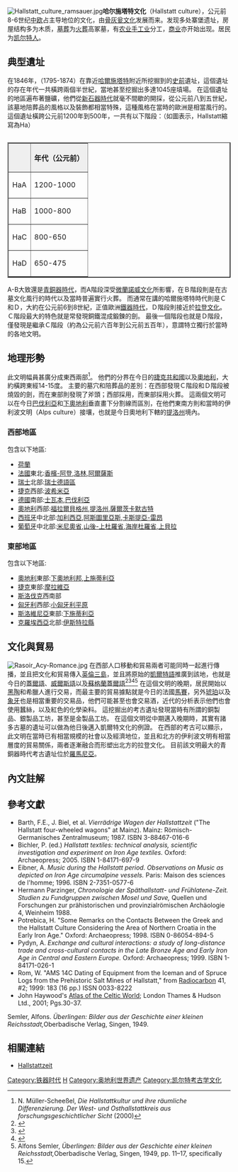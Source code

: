[[File:Hallstatt_culture_ramsauer.jpg|right]]'''哈尔施塔特文化'''（Hallstatt culture），公元前8-6世纪[[中欧|中欧]]占主导地位的文化，由[[骨灰瓮文化|骨灰瓮文化]]发展而来。发现多处寨堡遗址，房屋结构多为木质，[[墓葬|墓葬]]为[[火葬|火葬]]高冢墓，有[[农业|农业]][[手工业|手工业]]分工，[[商业|商业]]亦开始出现。居民为[[凯尔特人|凯尔特人]]。

==典型遺址==
在1846年，{{Link-de|喬納·喬治·拉姆紹爾|Johann Georg Ramsauer}}（1795-1874）在靠近[[哈爾施塔特|哈爾施塔特]]附近所挖掘到的[[史前|史前]]遺址，這個遺址的存在年代一共橫跨兩個半世紀，當地甚至挖掘出多達1045座墳場。
在這個遺址的地區遍布著鹽礦，他們從[[新石器時代|新石器時代]]就毫不間歇的開採，從公元前八到五世紀，該墓地陪葬品的風格以及裝飾都相當特殊，這種風格在當時的歐洲是相當風行的。
這個遺址橫跨公元前1200年到500年，一共有以下階段：（如圖表示，Hallstatt縮寫為Ha）
<table border=2 cellpadding=2 cellspacing=2 align="left" style="margin-right:1em">
<tr style="background:#efefef">
<th>
<th>年代（公元前）<br>
<tr><td>HaA<td>1200-1000
<tr><td>HaB<td>1000-800
<tr><td>HaC<td>800-650
<tr><td>HaD<td>650-475
</table>
A-B大致還是[[青銅器時代|青銅器時代]]，而A階段深受[[微蘭諾威文化|微蘭諾威文化]]所影響，在Ｂ階段則是在古墓文化風行的時代以及當時普遍實行火葬。
而通常在講的哈爾施塔特時代則是Ｃ和Ｄ，大約在公元前6到8世紀，正值歐洲[[鐵器時代|鐵器時代]]，Ｄ階段則接近於[[拉登文化|拉登文化]]。
Ｃ階段最大的特色就是常發現銅鐵混成鍛鍊的劍。
最後一個階段也就是Ｄ階段，僅發現是繼承Ｃ階段（約為公元前六百年到公元前五百年），意謂特立獨行於當時的各地文明。

==地理形勢==
此文明幅員甚廣分成東西兩部<ref>N. Müller-Scheeßel, '' Die Hallstattkultur und ihre räumliche Differenzierung. Der West- und Osthallstattkreis aus forschungsgeschichtlicher Sicht'' (2000)</ref>。
他們的分界在今日的[[捷克共和國|捷克共和國]]以及[[奧地利|奧地利]]，大約橫跨東經14-15度。
主要的墓穴和陪葬品的差別：在西部發現Ｃ階段和Ｄ階段被燒毀的劍，而在東部則發現了斧頭；西部採用{{link-en|戰車葬|Chariot burial}}，而東部採用火葬。
這兩個文明可以在今日[[巴伐利亞|巴伐利亞]]和[[下奧地利|下奧地利]]垂直畫下分割線而區別，在他們東南方則和當時的伊利波文明（Alps culture）接壤，也就是今日奧地利下轄的[[提洛州|提洛州]]境內。
===西部地區===
包含以下地區:
*[[荷蘭|荷蘭]]
*[[法國|法國]]東北:[[香檳-阿登|香檳-阿登]],[[洛林|洛林]],[[阿爾薩斯|阿爾薩斯]]
*[[瑞士|瑞士]]北部:[[瑞士德語|瑞士德語區]]
*[[捷克|捷克]]西部:[[波希米亞|波希米亞]]
*[[德國|德國]]南部:[[士瓦本|士瓦本]],[[巴伐利亞|巴伐利亞]]
*[[奧地利|奧地利]]西部:[[福拉爾貝格州|福拉爾貝格州]],[[提洛州|提洛州]],[[薩爾茨卡默古特|薩爾茨卡默古特]]
*[[西班牙|西班牙]]中北部:[[加利西亞_(西班牙)|加利西亞]],[[阿斯圖里亞斯|阿斯圖里亞斯]],[[卡斯提亞-雷昂|卡斯提亞-雷昂]]
*[[葡萄牙|葡萄牙]]中北部:[[米尼奧省|米尼奧省]],[[山後-上杜羅省|山後-上杜羅省]],[[海岸杜羅省|海岸杜羅省]],[[上貝拉|上貝拉]]

===東部地區===
包含以下地區:
*[[奧地利|奧地利]]東部:[[下奧地利邦|下奧地利邦]],[[上施蒂利亞|上施蒂利亞]]
*[[捷克|捷克]]東部:[[摩拉維亞|摩拉維亞]]
*[[斯洛伐克|斯洛伐克]]西南部
*[[匈牙利|匈牙利]]西部:[[小匈牙利平原|小匈牙利平原]]
*[[斯洛維尼亞|斯洛維尼亞]]東部:[[下施蒂利亞|下施蒂利亞]]
*[[克羅埃西亞|克羅埃西亞]]北部:[[伊斯特拉縣|伊斯特拉縣]]

==文化與貿易==
[[Image:Rasoir_Acy-Romance.jpg|thumb]]
在西部人口移動和貿易兩者可能同時一起進行傳播，並且把文化和貿易傳入[[英倫三島|英倫三島]]，並且將原始的[[凱爾特語|凱爾特語]]推廣到該地，也就是今日的[[蓋爾語|蓋爾語]]、[[威爾斯語|威爾斯語]]以及[[蘇格蘭蓋爾語|蘇格蘭蓋爾語]]<ref>{{cite book|last=Chadwick|first=Nora|title=The Celts|url=https://archive.org/details/celts0000chad|year=1970|pages=[https://archive.org/details/celts0000chad/page/30 30]}}</ref><ref>{{cite book|last=Kruta|first=Venceslas|title=The Celts|year=1991|publisher=Thames and Hudson|pages=89–102}}</ref><ref>{{cite book|last=Stifter|first=David|title=Old Celtic Languages - Addenda|year=2008|pages=25}}</ref><ref>Alfons Semler, ''Überlingen: Bilder aus der Geschichte einer kleinen Reichsstadt,''Oberbadische Verlag, Singen, 1949, pp. 11–17, specifically 15.</ref> 
在這個文明的晚期，居民開始以[[黑陶|黑陶]]和希臘人進行交易，而最主要的貿易據點就是今日的法國[[馬賽|馬賽]]，另外[[琥珀|琥珀]]以及[[象牙|象牙]]也是相當重要的交易品，他們可能甚至也會交易酒，近代的分析表示他們也會使用蠶絲，以及紅色的化學染料。
這挖掘出的考古遺址發現當時有所謂的銅製品、銀製品工坊，甚至是金製品工坊。
在這個文明從中期邁入晚期時，其實有諸多古墓的遺址可以做為他日後邁入凱爾特文化的例證。
在西部的考古可以顯示，此文明在當時已有相當規模的社會以及經濟地位，並且和北方的伊利波文明有相當層度的貿易關係，兩者逐漸融合而形塑出北方的拉登文化。
目前該文明最大的青銅器時代考古遺址位於[[羅馬尼亞|羅馬尼亞]]。

==內文註解==
{{reflist|2}}

{{奥地利历史}}

==參考文獻==
{{refbegin|2}}
*Barth, F.E., J. Biel, et al. ''Vierrädrige Wagen der Hallstattzeit'' ("The Hallstatt four-wheeled wagons" at Mainz). Mainz: Römisch-Germanisches Zentralmuseum; 1987. ISBN 3-88467-016-6
*Bichler, P. (ed.) ''Hallstatt textiles: technical analysis, scientific investigation and experiment on Iron Age textiles.'' Oxford: Archaeopress; 2005. ISBN 1-84171-697-9
*Eibner, A. ''Music during the Hallstatt period. Observations on Music as depicted on Iron Age circumalpine vessels.'' Paris: Maison des sciences de l'homme; 1996. ISBN 2-7351-0577-6
*Hermann Parzinger, ''Chronologie der Späthallstatt- und Frühlatene-Zeit. Studien zu Fundgruppen zwischen Mosel und Save,'' Quellen und Forschungen zur prähistorischen und provinzialrömischen Archäologie 4, Weinheim 1988.
*Potrebica, H. "Some Remarks on the Contacts Between the Greek and the Hallstatt Culture Considering the Area of  Northern Croatia in the Early Iron Age." Oxford: Archaeopress; 1998. ISBN 0-86054-894-5
*Pydyn, A. ''Exchange and cultural interactions: a study of long-distance trade and cross-cultural contacts in the Late Bronze Age and Early Iron Age in Central and Eastern Europe.'' Oxford: Archaeopress; 1999. ISBN 1-84171-026-1
*Rom, W. "AMS 14C Dating of Equipment from the Iceman and of Spruce Logs from the Prehistoric Salt Mines of Hallstatt," from <u>Radiocarbon</u> 41, #2; 1999: 183 (16 pp.) ISSN 0033-8222
*John Haywood's [https://web.archive.org/web/20081208043922/http://faculty.mville.edu/justing/maps.htm#Hallstatt%20Culture%20in%20Central%20Europe Atlas of the Celtic World]; London Thames & Hudson Ltd., 2001; Pgs.30-37.
Semler, Alfons. ''Überlingen: Bilder aus der Geschichte einer kleinen Reichsstadt,''Oberbadische Verlag, Singen, 1949.
{{refend}}

==相關連結==
*[http://www.hallstattzeit.de/ Hallstattzeit]{{Wayback|url=http://www.hallstattzeit.de/ |date=20201027002845 }}

{{荷兰主题}}

{{Authority control}}
[[Category:铁器时代|Category:铁器时代]]
[[Category:德國考古學|H]]
[[Category:奥地利世界遗产|Category:奥地利世界遗产]]
[[Category:凯尔特考古学文化|Category:凯尔特考古学文化]]